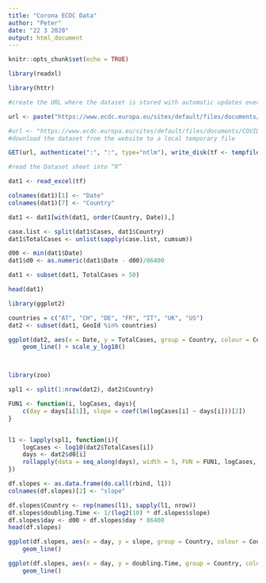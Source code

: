 ```yaml
---
title: "Corona ECDC Data"
author: "Peter"
date: "22 3 2020"
output: html_document
---
```


```r
knitr::opts_chunk$set(echo = TRUE)
```


```r
library(readxl)

library(httr)

#create the URL where the dataset is stored with automatic updates every day

url <- paste("https://www.ecdc.europa.eu/sites/default/files/documents/COVID-19-geographic-disbtribution-worldwide-",format(Sys.time(), "%Y-%m-%d"), ".xlsx", sep = "")

#url <- "https://www.ecdc.europa.eu/sites/default/files/documents/COVID-19-geographic-disbtribution-worldwide-2020-03-21.xlsx"
#download the dataset from the website to a local temporary file

GET(url, authenticate(":", ":", type="ntlm"), write_disk(tf <- tempfile(fileext = ".xlsx")))

#read the Dataset sheet into “R”

dat1 <- read_excel(tf)

colnames(dat1)[1] <- "Date"
colnames(dat1)[7] <- "Country"

dat1 <- dat1[with(dat1, order(Country, Date)),]

case.list <- split(dat1$Cases, dat1$Country)
dat1$TotalCases <- unlist(sapply(case.list, cumsum))

d00 <- min(dat1$Date)
dat1$d0 <- as.numeric(dat1$Date - d00)/86400

dat1 <- subset(dat1, TotalCases > 50)

head(dat1)

```




```r
library(ggplot2)

countries = c("AT", "CH", "DE", "FR", "IT", "UK", "US")
dat2 <- subset(dat1, GeoId %in% countries)

ggplot(dat2, aes(x = Date, y = TotalCases, group = Country, colour = Country)) +
    geom_line() + scale_y_log10()



library(zoo)

spl1 <- split(1:nrow(dat2), dat2$Country)

FUN1 <- function(i, logCases, days){
    c(day = days[i[1]], slope = coef(lm(logCases[i] ~ days[i]))[2])
}


l1 <- lapply(spl1, function(i){
    logCases <- log10(dat2$TotalCases[i])
    days <- dat2$d0[i]
    rollapply(data = seq_along(days), width = 5, FUN = FUN1, logCases, days)
})

df.slopes <- as.data.frame(do.call(rbind, l1))
colnames(df.slopes)[2] <- "slope"

df.slopes$Country <- rep(names(l1), sapply(l1, nrow))
df.slopes$doubling.Time <- 1/(log2(10) * df.slopes$slope)
df.slopes$day <- d00 + df.slopes$day * 86400
head(df.slopes)

ggplot(df.slopes, aes(x = day, y = slope, group = Country, colour = Country)) +
    geom_line()

ggplot(df.slopes, aes(x = day, y = doubling.Time, group = Country, colour = Country)) +
    geom_line()


```


